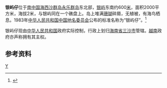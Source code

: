 {{Infobox Disputed Islands
| plural = yes
| name             =银屿仔
| image name       = 
| image caption    = 
| image size       = 
| locator map      = {{Location map+|South China Sea|float=center|width=300|caption=银屿仔的位置 
|places=
{{location map~ |South China Sea |marksize=6 |lat=16.578863 |long=111.704764|label='''银屿仔''' |position=bottom}}
}}
| map_custom       = yes
| native name      = 
| native name link = 
| other_names         = 
| location         = [[南中国海|南中国海]]
| coordinates      = {{Coord|16|35||N|111|42||E|display=inline,title}}
| archipelago      = [[西沙群岛|西沙群岛]]
| total islands    = 
| major islands    = 
| area             =2000 平方米
| length           =
| width            =
| coastline        =
| highest mount    = 
| elevation        = 2 米
| country                          = PRC
| country admin divisions title   = 省
| country admin divisions         = [[海南省|海南省]]
| country admin divisions title 1   =地级市
| country admin divisions 1         = [[三沙市|三沙市]]
| country claim                 = PRC
| country claim divisions title = 
| country claim divisions       = 
| country 1 claim                 = 越南
| country 1 claim divisions title = 
| country 1 claim divisions       = 
| population       = 
| population as of = 
| density          = 
| ethnic groups    = 
| additional info  =
}}
'''银屿仔'''位于[[南中国海|南中国海]][[西沙群岛|西沙群岛]][[永乐群岛|永乐群岛]]东北部，[[银屿|银屿]]东南约600[[米_(单位)|米]]，面积2000平方米，海拔2米，与银屿同在一个礁盘上。岛上堆满[[珊瑚|珊瑚]]碎屑，无植被，有海鸟栖息。1983年[[中华人民共和国|中华人民共和国]][[中国地名委员会|中国地名委员会]]公布的标准名称为“银屿仔”。<ref>{{cite book zh |author=广东省地名委员会 |title=《南海诸岛地名资料汇编》 |format=M |edition=1 |location=广州 |publisher=广东省地图出版社 |date=1987 |pages=170 |id= ISBN 80522-023-9}}</ref>

银屿仔现由[[中华人民共和国|中华人民共和国]]政府实际控制，行政上划归[[海南省|海南省]][[三沙市|三沙市]]管辖。[[越南|越南]]政府亦声称拥有其主权。

== 参考资料 ==
{{reflist}}

{{South China Sea Islands}}
[[Category:西沙群岛|Y]]
